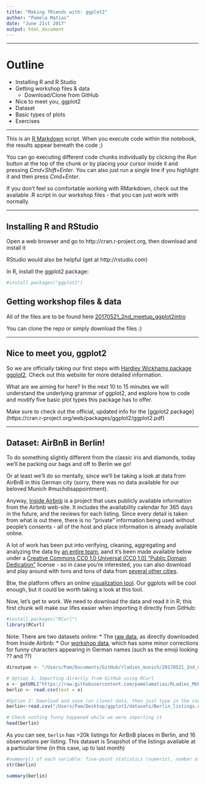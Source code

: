 ```yaml
---
title: "Making fRiends with: ggplot2"
author: "Pamela Matias"
date: "June 21st 2017"
output: html_document
---
```


***
# Outline
* Installing R and R Studio 
* Getting workshop files & data 
    + Download/Clone from GitHub
* Nice to meet you, ggplot2 
* Dataset
* Basic types of plots
* Exercises

***

This is an [R Markdown](http://rmarkdown.rstudio.com) script. When you execute code within the notebook, the results appear beneath the code ;)  

You can go executing different code chunks individually by clicking the *Run* button at the top of the chunk or by placing your cursor inside it and pressing *Cmd+Shift+Enter*. You can also just run a single line if you highlight it and then press *Cmd+Enter*.

If you don't feel so comfortable working with RMarkdown, check out the available .R script in our workshop files - that you can just work with normally.

***

\pagebreak

## Installing R and RStudio 

Open a web browser and go to http://cran.r-project.org, then download and install it

RStudio would also be helpful (get at http://rstudio.com)

In R, install the ggplot2 package:
```r
#install.packages("ggplot2")
```


## Getting workshop files & data

All of the files are to be found here [20170521_2nd_meetup_ggplot2intro](https://github.com/pameliux/RLadies_MUC/tree/master/20170521_2nd_meetup_ggplot2intro)

You can clone the repo or simply download the files :)


***

## Nice to meet you, ggplot2 

So we are officially taking our first steps with [Hardley Wickhams package ggplot2](http://ggplot2.org). 
Check out this website for more detailed information. 

What are we aiming for here?
In the next 10 to 15 minutes we will understand the underlying grammar of ggplot2, and explore how to code and modify five basic plot types this package has to offer. 

Make sure to check out the official, updated info for the [ggplot2 package]  
(https://cran.r-project.org/web/packages/ggplot2/ggplot2.pdf)


***

## Dataset: AirBnB in Berlin! 

To do something slightly different from the classic iris and diamonds, today we'll be packing our bags and off to Berlin we go! 

Or at least we'll do so mentally, since we'll be taking a look at data from AirBnB in this German city (sorry, there was no data available for our beloved Munich #muchdisappointment).

Anyway, [Inside Airbnb](http://insideairbnb.com) is a project that uses publicly available information from the Airbnb web-site. It includes the availability calendar for 365 days in the future, and the reviews for each listing. Since every detail is taken from what is out there, there is no "private" information being used without people's consents - all of the host and place information is already available online.  

A lot of work has been put into verifying, cleaning, aggregating and analyzing the data by [an entire team](http://insideairbnb.com/behind.html), aand it's been made available below under a [Creative Commons CC0 1.0 Universal (CC0 1.0) "Public Domain Dedication"](http://creativecommons.org/publicdomain/zero/1.0/) license - so in case you're interested, you can also download and play around with tons and tons of data from [several other cities](http://insideairbnb.com/get-the-data.html).

Btw, the platform offers an online [visualization tool](http://insideairbnb.com/berlin/). Our ggplots will be cool enough, but it could be worth taking a look at this tool.

Now, let's get to work. We need to download the data and read it in R; this first chunk will make our lifes easier when importing it directly from GitHub:
```r
#install.packages("RCurl")
library(RCurl)
```

Note: There are two datasets online:
* The [raw data](https://raw.githubusercontent.com/pamelamatias/RLadies_MUC/master/20170521_2nd_meetup_ggplot2intro/workshop_files/Berlin_listings_raw.csv), as directly downloaded from Inside Airbnb:
* Our [workshop data](), which has some minor corrections for funny characters appearing in German names (such as the emoji looking ?? and ??)

```r
diroutpam <- "/Users/Pam/Documents/GitHub/rladies_munich/20170521_2nd_meetup_ggplot2intro/workshop_files"

```

```r
# Option 1: Importing directly from GitHub using RCurl
x <- getURL("https://raw.githubusercontent.com/pamelamatias/RLadies_MUC/master/20170521_2nd_meetup_ggplot2intro/workshop_files/Berlin_listings_raw.csv")
berlin <- read.csv(text = x)

#Option 2: Download and save (or clone) data, then just type in the corresponding directory and off we go!
berlin<-read.csv("/Users/Pam/Desktop/ggplot2/datasets/Berlin_listings.csv")

# Check nothing funny happened while we were importing it
head(berlin)
```

As you can see, `berlin` has >20k listings for AirBnB places in Berlin, and 16 observations per listing. This dataset is 
Snapshot of the listings available at a particular time (in this case, up to last month)

```r
#summary() of each variable: five-point statistics (numeric), number of entries per levels (factor)
str(berlin)

summary(berlin)

```

